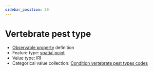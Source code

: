 ```yaml
---
sidebar_position: 20
---
```



# Vertebrate pest type

- [Observable property](/viewers/dawe-vocabs?uri=https://linked.data.gov.au/def/nrm/85d5f75c-776f-44a3-abe6-e71c695f1754) definition
- Feature type: [spatial point](http://linked.data.gov.au/def/tern-cv/13dec53e-1062-4060-9281-f133c8269afb)
- Value type: [IRI](https://w3id.org/tern/ontologies/tern/IRI)
- Categorical value collection: [Condition vertebrate pest types codes](/viewers/dawe-vocabs?uri=https://linked.data.gov.au/def/nrm/579449ad-4cea-4272-afa3-67f207941fb1)

<Example protocolModule="condition-vegetation-age-class-structure" observableProperty="https://linked.data.gov.au/def/nrm/85d5f75c-776f-44a3-abe6-e71c695f1754" />
